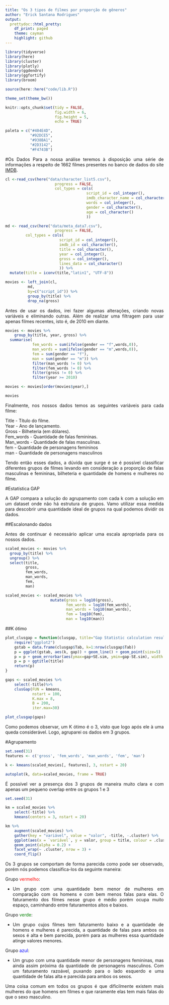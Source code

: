 ```yaml
---
title: "Os 3 tipos de filmes por proporção de gêneros"
author: "Erick Santana Rodrigues"
output:
  prettydoc::html_pretty:
    df_print: paged
    theme: cayman
    highlight: github
---
```


<style>
body {
text-align: justify}
</style>
```r

library(tidyverse)
library(here)
library(cluster)
library(plotly)
library(ggdendro)
library(ggfortify)
library(broom)

source(here::here("code/lib.R"))

theme_set(theme_bw())

knitr::opts_chunk$set(tidy = FALSE,
                      fig.width = 6,
                      fig.height = 5,
                      echo = TRUE)

paleta = c("#404E4D",
           "#92DCE5",
           "#938BA1",
           "#2D3142",
           "#F4743B")
```
#Os Dados
Para a nossa análise teremos à disposição uma série de informações a respeito de 1662 filmes presentes no banco de dados do site [IMDB](https://www.imdb.com). 

```r

cl <-read_csv(here("data/character_list5.csv"),
                      progress = FALSE,
                      col_types = cols(
                                    script_id = col_integer(),
                                    imdb_character_name = col_character(),
                                    words = col_integer(),
                                    gender = col_character(),
                                    age = col_character()
                                    ))

md <- read_csv(here("data/meta_data7.csv"),
                      progress = FALSE,
         col_types = cols(
                        script_id = col_integer(),
                        imdb_id = col_character(),
                        title = col_character(),
                        year = col_integer(),
                        gross = col_integer(),
                        lines_data = col_character()
                        )) %>%
  mutate(title = iconv(title,"latin1", "UTF-8"))

movies <- left_join(cl, 
          md, 
          by=c("script_id")) %>%
          group_by(title) %>%
          drop_na(gross)

```

Antes de usar os dados, irei fazer algumas alterações, criando novas variáveis e eliminando outras. Além de realizar uma filtragem para usar apenas filmes recentes, isto é, de 2010 em diante.

```r

movies <- movies %>%
    group_by(title, year, gross) %>%
  summarise(
            fem_words = sum(ifelse(gender == "f",words,0)),
            man_words = sum(ifelse(gender == "m",words,0)),
            fem = sum(gender == "f"),
            man = sum(gender == "m")) %>%
            filter(man_words != 0) %>%
            filter(fem_words != 0) %>%
            filter(gross != 0) %>%
            filter(year >= 2010)

movies <- movies[order(movies$year),]

movies

```
Finalmente, nos nossos dados temos as seguintes variáveis para cada filme:

Title       - Título do filme. <br>
Year        - Ano de lançamento. <br>
Gross       - Bilheteria (em dólares). <br>
Fem_words   - Quantidade de falas femininas. <br>
Man_words   - Quantidade de falas masculinas. <br>
fem         - Quantidade de personagens femininos <br>
man         - Quantidade de personagens masculinos <br>

Tendo então esses dados, a dúvida que surge é se é possível classificar diferentes grupos de filmes levando em consideração a proporção de falas masculinas e femininas, bilheteria e quantidade de homens e mulheres no filme.

#Estatística GAP

A GAP compara a solução do agrupamento com cada k com a solução em um dataset onde não há estrutura de grupos. Vamo utilizar essa medida para descobrir uma quantidade ideal de grupos na qual podemos dividir os dados.

##Escalonando dados

Antes de continuar é necessário aplicar uma escala apropriada para os nossos dados.

```r

scaled_movies <- movies %>%
  group_by(title) %>%
  ungroup() %>%
  select(title,
         gross,
         fem_words,
         man_words,
         fem,
         man)

scaled_movies <- scaled_movies %>%
                    mutate(gross = log10(gross),
                           fem_words = log10(fem_words),
                           man_words = log10(man_words),
                           fem = log10(fem),
                           man = log10(man))

```

##K ótimo

```r

plot_clusgap = function(clusgap, title="Gap Statistic calculation results"){
    require("ggplot2")
    gstab = data.frame(clusgap$Tab, k=1:nrow(clusgap$Tab))
    p = ggplot(gstab, aes(k, gap)) + geom_line() + geom_point(size=5)
    p = p + geom_errorbar(aes(ymax=gap+SE.sim, ymin=gap-SE.sim), width = .2)
    p = p + ggtitle(title)
    return(p)
}

gaps <- scaled_movies %>%
    select(-title)%>%
    clusGap(FUN = kmeans,
            nstart = 100,
            K.max = 8,
            B = 200,
            iter.max=30)

plot_clusgap(gaps)

```

Como podemos observar, um K ótimo é o 3, visto que logo após ele à uma queda considerável. Logo, agruparei os dados em 3 grupos.

#Agrupamento

```r
set.seed(31)
features <- c('gross', 'fem_words', 'man_words', 'fem', 'man')

k <- kmeans(scaled_movies[, features], 3, nstart = 20)

autoplot(k, data=scaled_movies, frame = TRUE)  

```

É possível ver a presença dos 3 grupos de maneira muito clara e com apenas um pequeno overlap entre os grupos 1 e 3

```r
set.seed(31)

km = scaled_movies %>% 
    select(-title) %>% 
    kmeans(centers = 3, nstart = 20)

km %>% 
    augment(scaled_movies) %>% 
    gather(key = "variável", value = "valor", -title, -.cluster) %>% 
    ggplot(aes(x = `variável`, y = valor, group = title, colour = .cluster)) + 
    geom_point(alpha = 0.2) +
    facet_wrap(~ .cluster, nrow = 3) +
    coord_flip()

```

Os 3 grupos se comportam de forma parecida como pode ser observado, porém nós podemos classifica-los da seguinte maneira:

Grupo <span style="color:red">vermelho</span>:

- Um grupo com uma quantidade bem menor de mulheres em comparação com os homens e com bem menos falas para elas. O faturamento dos filmes nesse grupo é médio porém ocupa muito espaço, caminhando entre faturamentos altos e baixos.

Grupo <span style="color:green">verde</span>:

- Um grupo cujos filmes tem faturamento baixo e a quantidade de homens e mulheres é parecida, a quantidade de falas para ambos os sexos é alta e bem parecida, porém para as mulheres essa quantidade atinge valores menores.

Grupo <span style="color:blue">azul</span>:

- Um grupo com uma quantidade menor de personagens femininas, mas ainda assim próxima da quantidade de personagens masculinos. Com um faturamento razoável, puxando para o lado esquerdo e uma quantidade de falas alta e parecida para ambos os sexos.

Uma coisa comum em todos os grupos é que dificilmente existem mais mulheres do que homens em filmes e que raramente elas tem mais falas do que o sexo masculino.
